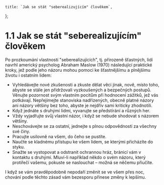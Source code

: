     title: `Jak se stát "seberealizujícím" člověkem`,
};

# 1.1 Jak se stát "seberealizujícím" člověkem

Po prozkoumání vlastností "seberealizujících", tj. přirozeně šťastných, lidí navrhl americký psycholog Abraham Maslow (1970) následující praktické kroky, jež podle jeho názoru mohou pomoci ke šťastnějšímu a plnějšímu životu i ostatním lidem:

- Vyhledávejte nové zkušenosti a zkuste dělat věci jinak, nově, místo toho, abyste se stále jen přidržovali vyzkoušených a bezpečných postupů. Věnujte pozornost svým vlastním pocitům při hodnocení zážitků, jež vás potkávají. Nepřejímejte stanoviska nadřízených, obecně platné názory ani názory většiny bez toho, abyste je nejdřív sami kriticky zhodnotili.
- Když jednáte s druhými lidmi, vyvarujte se předstírání a různých her.
- Vždy vyjadřujte svůj vlastní názor, i když se nebude shodovat s názorem většiny.
- Neschovávejte se za ostatní, jednejte s plnou odpovědností za všechny své činy.
- Pracujte usilovně na všem, do čeho se pustíte.
- Naučte se kladnému přístupu ke všem lidem, se kterými přicházíte do styku.
- Snažte se vystopovat a odstranit ochrannou hráz, bránicí vám v kontaktu s druhými. Mluví-li například někdo o svém názoru, který protiřečí vašemu, pokuste se naslouchat – možná se něčemu přiučíte.

I když se vám pravděpodobně nepodaří změnit se ve všem přes noc, chování podle těchto zásad
vám bezesporu přinese změny k lepšímu.
